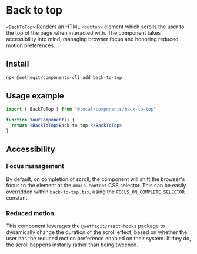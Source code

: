 
<Meta title="components/back-to-top/Readme" />

# Back to top

`<BackToTop>` Renders an HTML `<button>` element which scrolls the user to the top of the page when interacted with. The component takes accessibility into mind, managing browser focus and honoring reduced motion preferences.

## Install

```bash
npx @wethegit/components-cli add back-to-top
```

## Usage example

```jsx
import { BackToTop } from "@local/components/back-to-top"

function YourComponent() {
  return <BackToTop>Back to top!</BackToTop>
}
```

## Accessibility

### Focus management

By default, on completion of scroll, the component will shift the browser's focus to the element at the `#main-content` CSS selector. This can be easily overridden within `back-to-top.tsx`, using the `FOCUS_ON_COMPLETE_SELECTOR` constant.

### Reduced motion

This component leverages the `@wethegit/react-hooks` package to dynamically change the duration of the scroll effect, based on whether the user has the reduced motion preference enabled on their system. If they do, the scroll happens instanly rather than being tweened.
